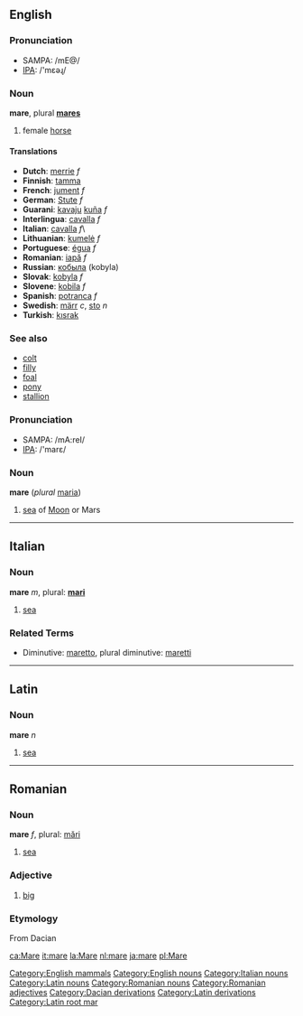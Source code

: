 ==English==
[[Category:English mammals]]

=== Pronunciation ===
*SAMPA: /mE@/
*[[w:IPA|IPA]]: /'mɛəɻ/

=== Noun ===
[[Category:English nouns]]
'''mare''', plural '''[[mares]]'''

# female [[horse]]

==== Translations ====
*'''Dutch''': [[merrie]] ''f''
*'''Finnish''': [[tamma]]
*'''French''': [[jument]] ''f''
*'''German''': [[Stute]] ''f''
*'''Guarani''': [[kavaju]] [[kuña]] ''f''
*'''Interlingua''': [[cavalla]] ''f''
*'''Italian''': [[cavalla]] ''f''\
*'''Lithuanian''': [[kumelė]] ''f''
*'''Portuguese''': [[égua]] ''f''
*'''Romanian''': [[iapă]] ''f''
*'''Russian''': [[кобыла]] (kobyla)
*'''Slovak''': [[kobyla#Slovak|kobyla]] ''f''
*'''Slovene''': [[kobila]] ''f''
*'''Spanish''': [[potranca]] ''f''
*'''Swedish''': [[märr]] ''c'', [[sto]] ''n''
*'''Turkish''': [[kısrak]]

=== See also ===
*[[colt]]
*[[filly]]
*[[foal]]
*[[pony]]
*[[stallion]]

=== Pronunciation ===
*SAMPA: /mA:reI/
*[[w:IPA|IPA]]: /'marɛ/
===Noun===
'''mare''' (''plural'' [[maria]])

# [[sea]] of [[Moon]] or Mars
----

==Italian==
=== Noun ===
[[Category:Italian nouns]]
'''mare''' ''m'', plural: '''[[mari]]'''
# [[sea]]

===Related Terms===
*Diminutive: [[maretto]], plural diminutive: [[maretti]]

----

==Latin==
=== Noun ===
[[Category:Latin nouns]]
'''mare''' ''n''
# [[sea]]

----
==Romanian==
=== Noun ===
[[Category:Romanian nouns]]
'''mare''' ''f'', plural: [[mări]]
# [[sea]]

=== Adjective ===
[[Category:Romanian adjectives]]
# [[big]]

=== Etymology ===
From Dacian

[[Category:Dacian derivations]]
[[Category:Latin derivations]]
[[Category:Latin root mar]]

[[ca:Mare]]
[[it:mare]]
[[la:Mare]]
[[nl:mare]]
[[ja:mare]]
[[pl:Mare]]